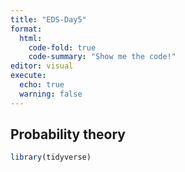 ```yaml
---
title: "EDS-Day5"
format: 
  html: 
    code-fold: true
    code-summary: "Show me the code!"
editor: visual
execute:
  echo: true  
  warning: false
---
```


## Probability theory

```r
library(tidyverse)
```
